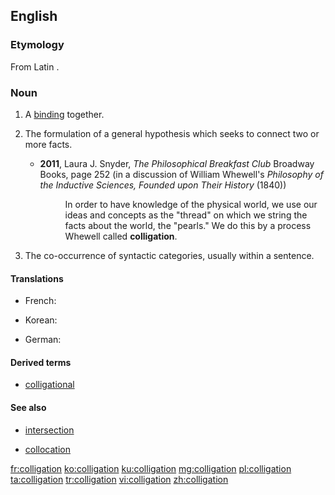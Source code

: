 ==English==

===Etymology===
From Latin {{m|la|colligatio}}.

===Noun===
{{en-noun|~}}

# A [[bind]]ing together.
#: {{rfquotek|Sir Thomas Browne}}
# {{lb|en|logic}} The formulation of a general hypothesis which seeks to connect two or more facts.
#* '''2011''', Laura J. Snyder, ''The Philosophical Breakfast Club'' Broadway Books, page 252 (in a discussion of William Whewell's ''Philosophy of the Inductive Sciences, Founded upon Their History'' (1840))
#*: In order to have knowledge of the physical world, we use our ideas and concepts as the "thread" on which we string the facts about the world, the "pearls." We do this by a process Whewell called '''colligation'''.
#: {{rfquotek|John Stuart Mill}}
# {{lb|en|linguistics}} The co-occurrence of syntactic categories, usually within a sentence.

====Translations====
{{trans-top|formulation of a general hypothesis}}
* French: {{t+|fr|colligation|f}}
{{trans-mid}}
* Korean: {{t+|ko|종합|sc=Hang}}
{{trans-bottom}}

{{trans-top|co-occurrence of syntactic categories}}
* German: {{t|de|Kolligation|m}}
{{trans-mid}}
{{trans-bottom}}

====Derived terms====
* [[colligational]]

====See also====
* {{sense|logic}} [[intersection]]
* {{sense|linguistics}} [[collocation]]

[[fr:colligation]]
[[ko:colligation]]
[[ku:colligation]]
[[mg:colligation]]
[[pl:colligation]]
[[ta:colligation]]
[[tr:colligation]]
[[vi:colligation]]
[[zh:colligation]]